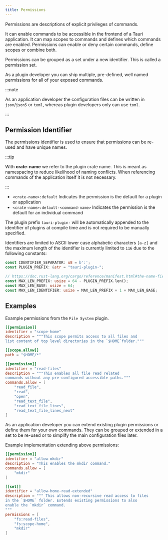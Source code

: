 ```yaml
---
title: Permissions
---
```


Permissions are descriptions of explicit privileges of commands.

It can enable commands to be accessible in the frontend of a Tauri application.
It can map scopes to commands and defines which commands are enabled.
Permissions can enable or deny certain commands, define scopes or combine both.

Permissions can be grouped as a set under a new identifier.
This is called a permission set.

As a plugin developer you can ship multiple, pre-defined, well named permissions
for all of your exposed commands.

:::note

As an application developer the configuration files can be written in `json`/`json5` or `toml`,
whereas plugin developers only can use `toml`.

:::

## Permission Identifier

The permissions identifier is used to ensure that permissions can be re-used and have unique names.

:::tip

With **crate-name** we refer to the plugin crate name.
This is meant as namespacing to reduce likelihood of naming conflicts.
When referencing commands of the application itself it is not necessary.

:::

- `<crate-name>:default` Indicates the permission is the default for a plugin or application
- `<crate-name>:default-<command-name>` Indicates the permission is the default for an individual command

The plugin prefix `tauri-plugin-` will be automatically appended to the identifier of plugins
at compile time and is not required to be manually specified.

Identifiers are limited to ASCII lower case alphabetic characters `[a-z]` and the maximum length 
of the identifier is currently limited to `116` due to the following constants:

```rust
const IDENTIFIER_SEPARATOR: u8 = b':';
const PLUGIN_PREFIX: &str = "tauri-plugin-";

// https://doc.rust-lang.org/cargo/reference/manifest.html#the-name-field
const MAX_LEN_PREFIX: usize = 64 - PLUGIN_PREFIX.len();
const MAX_LEN_BASE: usize = 64;
const MAX_LEN_IDENTIFIER: usize = MAX_LEN_PREFIX + 1 + MAX_LEN_BASE;
```


## Examples 

Example permissions from the `File System` plugin.

```toml
[[permission]]
identifier = "scope-home"
description = """This scope permits access to all files and
list content of top level directories in the `$HOME`folder."""

[[scope.allow]]
path = "$HOME/*"

[[permission]]
identifier = "read-files"
description = """This enables all file read related
commands without any pre-configured accessible paths."""
commands.allow = [
    "read_file",
    "read",
    "open",
    "read_text_file",
    "read_text_file_lines",
    "read_text_file_lines_next"
]
```

As an application developer you can extend existing plugin permissions or
define them for your own commands.
They can be grouped or extended in a set to be re-used or to simplify the main
configuration files later.

Example implementation extending above permissions:

```toml
[[permission]]
identifier = "allow-mkdir"
description = "This enables the mkdir command."
commands.allow = [
    "mkdir"
]

[[set]]
identifier = "allow-home-read-extended"
description = """ This allows non-recursive read access to files
in the `$HOME` folder. Extends existing permissions to also
enable the `mkdir` command.
"""
permissions = [
    "fs:read-files",
    "fs:scope-home",
    "mkdir"
]
```
